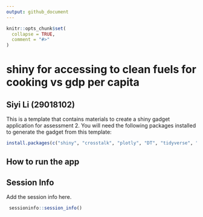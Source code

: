 ```yaml
---
output: github_document
---
```


<!-- README.md is generated from README.Rmd. Please edit that file -->

```r
knitr::opts_chunk$set(
  collapse = TRUE,
  comment = "#>"
)
```

# shiny for accessing to clean fuels for cooking vs gdp per capita


## Siyi Li (29018102)

This is a template that contains materials to create a shiny gadget application
for assessment 2. You will need the following packages installed to 
generate the gadget from this template:

```r
install.packages(c("shiny", "crosstalk", "plotly", "DT", "tidyverse", "here"))
```

## How to run the app



## Session Info

Add the session info here.

```r
 sessioninfo::session_info()
```
